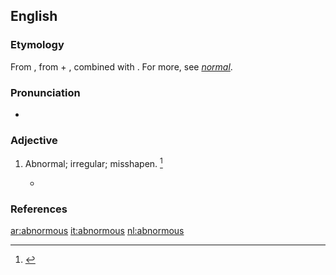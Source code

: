 ==English==

===Etymology===
From {{etyl|la|en}} {{m|la|abnormis}}, from {{m|la|ab-}} + {{m|la|norma||rule}}, combined with {{m|en|-ous|}}. For more, see ''[[normal]]''.

===Pronunciation===
* {{a|US}} {{IPA|/ˈæbˌnɔɹ.məs/|/əbˈnɔɹ.məs/|lang=en}}

===Adjective===
{{en-adj}}

# {{label|en|archaic}} Abnormal; irregular; misshapen. {{defdate|First attested in the mid 18<sup>th</sup> century.}}<ref name=SOED>{{R:SOED5|page=6}}</ref>
#* {{quote-journal|passage=A character of a more '''abnormous''' cast than his equally suspected coadjutor.|journal=State Trials}}

===References===
<references/>

[[ar:abnormous]]
[[it:abnormous]]
[[nl:abnormous]]